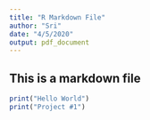 ```yaml
---
title: "R Markdown File"
author: "Sri"
date: "4/5/2020"
output: pdf_document
---
```



## This is a markdown file

```r
print("Hello World")
print("Project #1")
```

